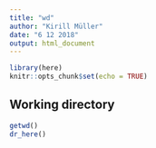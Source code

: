 ```yaml
---
title: "wd"
author: "Kirill Müller"
date: "6 12 2018"
output: html_document
---
```


```r
library(here)
knitr::opts_chunk$set(echo = TRUE)
```

## Working directory

```r
getwd()
dr_here()
```

